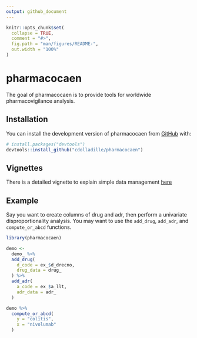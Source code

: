 ```yaml
---
output: github_document
---
```


```r
knitr::opts_chunk$set(
  collapse = TRUE,
  comment = "#>",
  fig.path = "man/figures/README-",
  out.width = "100%"
)
```

# pharmacocaen

<!-- badges: start -->
<!-- badges: end -->

The goal of pharmacocaen is to provide tools for worldwide pharmacovigilance analysis.

## Installation

You can install the development version of pharmacocaen from [GitHub](https://github.com/) with:

``` r
# install.packages("devtools")
devtools::install_github("cdolladille/pharmacocaen")
```

## Vignettes

There is a detailed vignette to explain simple data management [here](https://github.com/cdolladille/pharmacocaen/tree/master/vignettes/)

## Example

Say you want to create columns of drug and adr, then perform a univariate disproportionality analysis.
You may want to use the `add_drug`, `add_adr`, and `compute_or_abcd` functions.

```r
library(pharmacocaen)

demo <-
  demo_ %>%
  add_drug(
    d_code = ex_$d_drecno,
    drug_data = drug_
  ) %>%
  add_adr(
    a_code = ex_$a_llt,
    adr_data = adr_
  )

demo %>%
  compute_or_abcd(
    y = "colitis",
    x = "nivolumab"
  )
```

<!-- Footnote for myself

You'll still need to render `README.Rmd` regularly, to keep `README.md` up-to-date. `devtools::build_readme()` is handy for this. You could also use GitHub Actions to re-render `README.Rmd` every time you push. An example workflow can be found here: <https://github.com/r-lib/actions/tree/v1/examples>. -->
